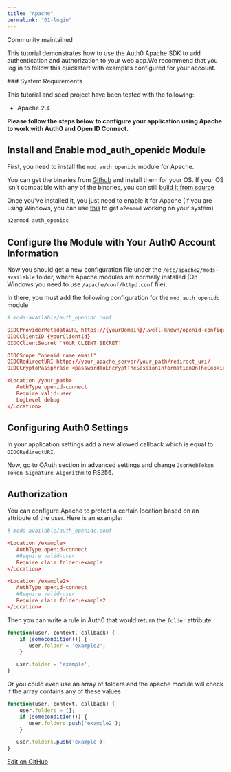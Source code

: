 ```yaml
---
title: "Apache"
permalink: "01-login"
---
```


Community maintained

This tutorial demonstrates how to use the Auth0 Apache SDK to add authentication and authorization to your web app.We recommend that you log in to follow this quickstart with examples configured for your account.

<Note>
### System Requirements

This tutorial and seed project have been tested with the following:

* Apache 2.4
</Note>

**Please follow the steps below to configure your application using Apache to work with Auth0 and Open ID Connect.**

## Install and Enable mod_auth_openidc Module

First, you need to install the `mod_auth_openidc` module for Apache.

You can get the binaries from [Github](https://github.com/zmartzone/mod_auth_openidc/releases) and install them for your OS. If your OS isn't compatible with any of the binaries, you can still [build it from source](https://github.com/zmartzone/mod_auth_openidc/blob/master/INSTALL)

Once you've installed it, you just need to enable it for Apache (If you are using Windows, you can use [this](https://github.com/enderandpeter/win-a2enmod#installation) to get `a2enmod` working on your system)

```bash lines
a2enmod auth_openidc
```






## Configure the Module with Your Auth0 Account Information

Now you should get a new configuration file under the `/etc/apache2/mods-available` folder, where Apache modules are normally installed (On Windows you need to use `/apache/conf/httpd.conf` file).

In there, you must add the following configuration for the `mod_auth_openidc` module

```conf lines
# mods-available/auth_openidc.conf

OIDCProviderMetadataURL https://{yourDomain}/.well-known/openid-configuration
OIDCClientID {yourClientId}
OIDCClientSecret 'YOUR_CLIENT_SECRET'

OIDCScope "openid name email"
OIDCRedirectURI https://your_apache_server/your_path/redirect_uri/
OIDCCryptoPassphrase <passwordToEncryptTheSessionInformationOnTheCookie>

<Location /your_path>
   AuthType openid-connect
   Require valid-user
   LogLevel debug
</Location>
```






## Configuring Auth0 Settings

In your application settings add a new allowed callback which is equal to `OIDCRedirectURI`.

Now, go to OAuth section in advanced settings and change `JsonWebToken Token Signature Algorithm` to RS256.

## Authorization

You can configure Apache to protect a certain location based on an attribute of the user. Here is an example:

```conf lines
# mods-available/auth_openidc.conf

<Location /example>
   AuthType openid-connect
   #Require valid-user
   Require claim folder:example
</Location>

<Location /example2>
   AuthType openid-connect
   #Require valid-user
   Require claim folder:example2
</Location>
```






Then you can write a rule in Auth0 that would return the `folder` attribute:

```javascript lines
function(user, context, callback) {
    if (somecondition()) {
       user.folder = 'example2';
    }

   user.folder = 'example';
}
```






Or you could even use an array of folders and the apache module will check if the array contains any of these values

```javascript lines
function(user, context, callback) {
    user.folders = [];
    if (somecondition()) {
       user.folders.push('example2');
    }

   user.folders.push('example');
}
```

[Edit on GitHub](https://github.com/auth0/docs/edit/master/articles/quickstart/webapp/apache/01-login.md)